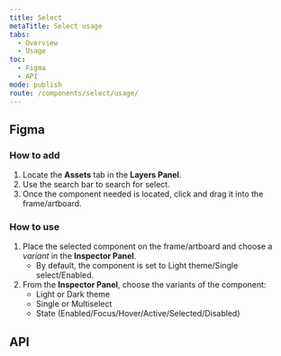 ```yaml
---
title: Select
metaTitle: Select usage
tabs:
  - Overview
  - Usage
toc:
  - Figma
  - API
mode: publish
route: /components/select/usage/
---
```




## Figma

### How to add

1. Locate the **Assets** tab in the **Layers Panel**.
2. Use the search bar to search for select.
3. Once the component needed is located, click and drag it into the frame/artboard.

### How to use

1. Place the selected component on the frame/artboard and choose a _variant_ in the **Inspector Panel**.
   - By default, the component is set to Light theme/Single select/Enabled.
2. From the **Inspector Panel**, choose the variants of the component:
   - Light or Dark theme
   - Single or Multiselect
   - State (Enabled/Focus/Hover/Active/Selected/Disabled)

## API

<PropsTable props={SingleSelect} />
